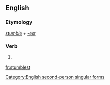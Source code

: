 ==English==

===Etymology===
''[[stumble]]'' + ''[[-est]]''

===Verb===
{{en-verb form}}

# {{context|archaic|lang=en}} {{form of|Second-person singular simple present form|stumble}}

[[Category:English second-person singular forms]]

[[fr:stumblest]]